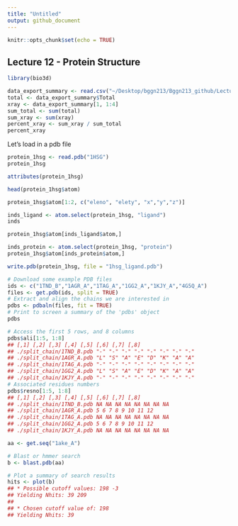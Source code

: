 ```yaml
---
title: "Untitled"
output: github_document
---
```


```r
knitr::opts_chunk$set(echo = TRUE)
```

## Lecture 12 - Protein Structure

```r
library(bio3d)
```

```r
data_export_summary <- read.csv("~/Desktop/bggn213/Bggn213_github/Lecture12/Data Export Summary.csv", row.names = 1)
total <- data_export_summary$Total
xray <- data_export_summary[1, 1:4]
sum_total <- sum(total)
sum_xray <- sum(xray)
percent_xray <- sum_xray / sum_total
percent_xray
```

Let's load in a pdb file

```r
protein_1hsg <- read.pdb("1HSG")
protein_1hsg
```
 
```r
attributes(protein_1hsg)
```
```r
head(protein_1hsg$atom)
```
 
```r
protein_1hsg$atom[1:2, c("eleno", "elety", "x","y","z")]
```
 
```r
inds_ligand <- atom.select(protein_1hsg, "ligand")
inds
```
 
```r
protein_1hsg$atom[inds_ligand$atom,]
```
 
```r
inds_protein <- atom.select(protein_1hsg, "protein")
protein_1hsg$atom[inds_protein$atom,]
```
 
```r
write.pdb(protein_1hsg, file = "1hsg_ligand.pdb")

```
 
```r
# Download some example PDB files
ids <- c("1TND_B","1AGR_A","1TAG_A","1GG2_A","1KJY_A","4G5Q_A")
files <- get.pdb(ids, split = TRUE)
# Extract and align the chains we are interested in
pdbs <- pdbaln(files, fit = TRUE)
# Print to screen a summary of the 'pdbs' object
pdbs
```

```r
# Access the first 5 rows, and 8 columns
pdbs$ali[1:5, 1:8]
## [,1] [,2] [,3] [,4] [,5] [,6] [,7] [,8]
## ./split_chain/1TND_B.pdb "-" "-" "-" "-" "-" "-" "-" "-"
## ./split_chain/1AGR_A.pdb "L" "S" "A" "E" "D" "K" "A" "A"
## ./split_chain/1TAG_A.pdb "-" "-" "-" "-" "-" "-" "-" "-"
## ./split_chain/1GG2_A.pdb "L" "S" "A" "E" "D" "K" "A" "A"
## ./split_chain/1KJY_A.pdb "-" "-" "-" "-" "-" "-" "-" "-"
# Associated residues numbers
pdbs$resno[1:5, 1:8]
## [,1] [,2] [,3] [,4] [,5] [,6] [,7] [,8]
## ./split_chain/1TND_B.pdb NA NA NA NA NA NA NA NA
## ./split_chain/1AGR_A.pdb 5 6 7 8 9 10 11 12
## ./split_chain/1TAG_A.pdb NA NA NA NA NA NA NA NA
## ./split_chain/1GG2_A.pdb 5 6 7 8 9 10 11 12
## ./split_chain/1KJY_A.pdb NA NA NA NA NA NA NA NA
```

```r
aa <- get.seq("1ake_A")

# Blast or hmmer search
b <- blast.pdb(aa)
```

```r
# Plot a summary of search results
hits <- plot(b)
## * Possible cutoff values: 198 -3
## Yielding Nhits: 39 209
##
## * Chosen cutoff value of: 198
## Yielding Nhits: 39
```

 
 